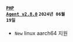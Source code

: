 #### <code class='changelog-service'><a href="https://docs.whatap.io/release-notes/php/php-2_8_0">PHP Agent v2.8.0</a></code> <code class='changelog-date'>2024년 06월 19일</code>

- <code class="New">New</code> linux aarch64 지원

